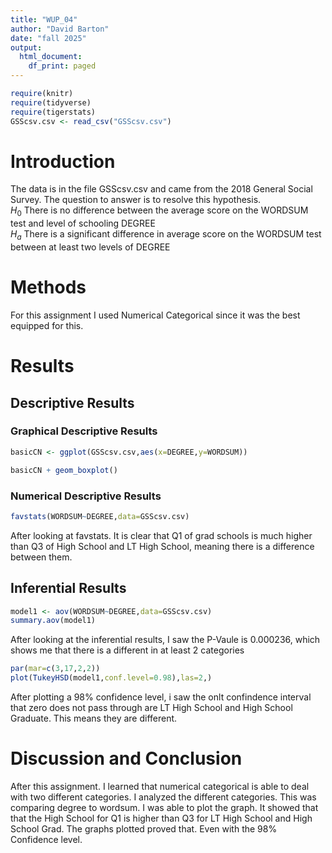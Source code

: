 ```yaml
---
title: "WUP_04"
author: "David Barton"
date: "fall 2025"
output:
  html_document:
    df_print: paged
---
```


```r
require(knitr)
require(tidyverse)
require(tigerstats)
GSScsv.csv <- read_csv("GSScsv.csv")
```

# Introduction

<!--In this section you explain what you are trying to show.  Where did the data come from?  What is the research or other question you are trying to answer?!-->

The data is in the file GSScsv.csv and came from the 2018 General Social Survey.  The question to answer is to resolve this hypothesis.  
$H_0$ There is no difference between the average score on the WORDSUM test and level of schooling DEGREE  
$H_a$ There is a significant difference in average score on the WORDSUM test between at least two levels of DEGREE  

# Methods

<!--Mention that you intend to use chatGPT to the greatest extent possible. Give credit to chatGPT when you use it to create code in your report. Decide on your methods:  use "variable analysis" or other appropriate descriptors.  Make sure to choose at least one graphical method and at least one numerical method.!-->

For this assignment I used Numerical Categorical since it was the best equipped for this. 

# Results

<!--Divide this section into two sub-sections:  One for your descriptive  results and one for your inferential results.!-->

## Descriptive Results

### Graphical Descriptive Results

<!--Graphical results here.  Make sure to show your code.  Provide appropriate labels for axes, giving units if possible, and provide a good title for the graph, too.  Use the graphical results to describe the patterns if any that exist in the data as focused toward the research question!-->

```r
basicCN <- ggplot(GSScsv.csv,aes(x=DEGREE,y=WORDSUM))
```
```r
basicCN + geom_boxplot()
```


### Numerical Descriptive Results

<!--Numerical results go here. Use the numerical results to describe the patterns if any that exist in the data as focused toward the research question!-->

```r
favstats(WORDSUM~DEGREE,data=GSScsv.csv)
```

After looking at favstats. It is clear that Q1 of grad schools is much higher than Q3 of High School and LT High School, meaning there is a difference between them. 

## Inferential Results

<!--State hypothesis clearly.  Make sure your discussion of the inferential test covers all the aspects that the test output produces, such as test statistic, p-value etc.  Make a decision about the null hypothesis, explain the assumptions on which the selected test/procedure was based, and why the chosen procedure satisfys the assumptions and is appropriate to answer the research question!-->

```r
model1 <- aov(WORDSUM~DEGREE,data=GSScsv.csv)
summary.aov(model1)
```

After looking at the inferential results, I saw the P-Vaule is 0.000236, which shows me that there is a different in at least 2 categories


```r
par(mar=c(3,17,2,2))
plot(TukeyHSD(model1,conf.level=0.98),las=2,)
```

After plotting a 98% confidence level, i saw the onlt confindence interval that zero does not pass through are LT High School and High School Graduate. This means they are different.

# Discussion and Conclusion

<!--Discussion and conclusion here.  If you found a relationship be sure to consider whether the relationship occurs because one of the variavbles causes the other, or whether they perhasps are related for some other reason.  Watch the chapter 6 videos from the GeorgeTown videos collection.!-->

After this assignment. I learned that numerical categorical is able to deal with two different categories. I analyzed the different categories. This was comparing degree to wordsum. I was able to plot the graph. It showed that that the High School for Q1 is higher than Q3 for LT High School and High School Grad. The graphs plotted proved that. Even with the 98% Confidence level.
